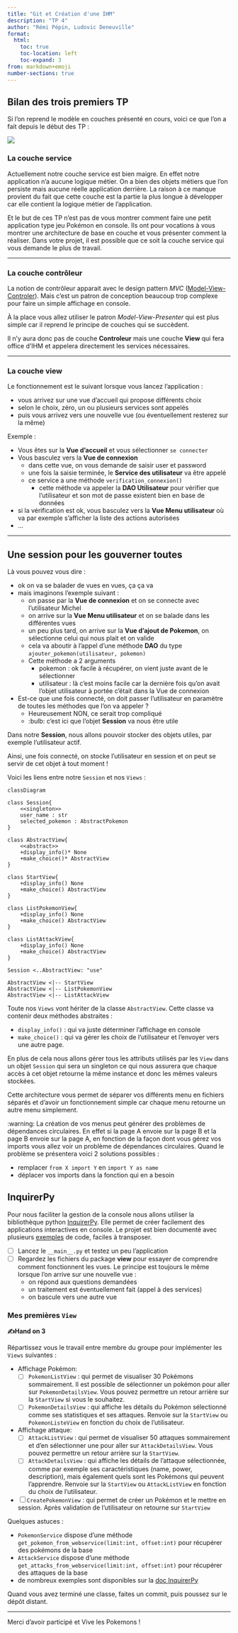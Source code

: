 ```yaml
---
title: "Git et Création d'une IHM"
description: "TP 4"
author: "Rémi Pépin, Ludovic Deneuville"
format:
  html:
    toc: true
    toc-location: left
    toc-expand: 3
from: markdown+emoji
number-sections: true
---
```


## Bilan des trois premiers TP 

Si l'on reprend le modèle en couches présenté en cours, voici ce que l'on a fait depuis le début des TP :

![](img/TP4_couches.jpg)

### La couche service

Actuellement notre couche service est bien maigre. En effet notre application n'a aucune logique métier. On a bien des objets métiers que l'on persiste mais aucune réelle application derrière. La raison à ce manque provient du fait que cette couche est la partie la plus longue à développer car elle contient la logique métier de l'application. 

Et le but de ces TP n'est pas de vous montrer comment faire une petit application type jeu Pokémon en console. Ils ont pour vocations à vous montrer une architecture de base en couche et vous présenter comment la réaliser. Dans votre projet, il est possible que ce soit la couche service qui vous demande le plus de travail.

---

### La couche contrôleur

La notion de contrôleur apparait avec le design pattern *MVC* ([Model-View-Controler](https://fr.wikipedia.org/wiki/Mod%C3%A8le-vue-contr%C3%B4leur)). Mais c'est un patron de conception beaucoup trop complexe pour faire un simple affichage en console. 

À la place vous allez utiliser le patron *Model-View-Presenter* qui est plus simple car il reprend le principe de couches qui se succèdent.

Il n'y aura donc pas de couche **Controleur** mais une couche **View** qui fera office d'IHM et appelera directement les services nécessaires.

---

### La couche view

Le fonctionnement est le suivant lorsque vous lancez l'application : 

* vous arrivez sur une vue d'accueil qui propose différents choix
* selon le choix, zéro, un ou plusieurs services sont appelés
* puis vous arrivez vers une nouvelle vue (ou éventuellement resterez sur la même)

Exemple : 

* Vous êtes sur la **Vue d'accueil** et vous sélectionner `se connecter`
* Vous basculez vers la **Vue de connexion**
    * dans cette vue, on vous demande de saisir user et password
    * une fois la saisie terminée, le **Service des utilisateur** va être appelé
    * ce service a une méthode `verification_connexion()`
        * cette méthode va appeler la **DAO Utilisateur** pour vérifier que l'utilisateur et son mot de passe existent bien en base de données
* si la vérification est ok, vous basculez vers la **Vue Menu utilisateur** où va par exemple s'afficher la liste des actions autorisées
* ...

---

##  Une session pour les gouverner toutes

Là vous pouvez vous dire : 

* ok on va se balader de vues en vues, ça ça va
* mais imaginons l'exemple suivant :
    * on passe par la **Vue de connexion** et on se connecte avec l'utilisateur Michel
    * on arrive sur la **Vue Menu utilisateur** et on se balade dans les différentes vues
    * un peu plus tard, on arrive sur la **Vue d'ajout de Pokemon**, on sélectionne celui qui nous plait et on valide
    * cela va aboutir à l'appel d'une méthode **DAO** du type `ajouter_pokemon(utilisateur, pokemon)`
    * Cette méthode a 2 arguments
        * pokemon : ok facile à récupérer, on vient juste avant de le sélectionner
        * utilisateur : là c'est moins facile car la dernière fois qu'on avait l'objet utilisateur à portée c'était dans la Vue de connexion
* Est-ce que une fois connecté, on doit passer l'utilisateur en paramètre de toutes les méthodes que l'on va appeler ?
    * Heureusement NON, ce serait trop compliqué
    * :bulb: c'est ici que l'objet **Session** va nous être utile

Dans notre **Session**, nous allons pouvoir stocker des objets utiles, par exemple l'utilisateur actif. 

Ainsi, une fois connecté, on stocke l'utilisateur en session et on peut se servir de cet objet à tout moment !

Voici les liens entre notre `Session` et nos `Views` :

```mermaid
classDiagram

class Session{
	<<singleton>>
	user_name : str
	selected_pokemon : AbstractPokemon
}

class AbstractView{
	<<abstract>>
	+display_info()* None
	+make_choice()* AbstractView
}

class StartView{
	+display_info() None
	+make_choice() AbstractView
}

class ListPokemonView{
	+display_info() None
	+make_choice() AbstractView
}

class ListAttackView{
	+display_info() None
	+make_choice() AbstractView
}

Session <..AbstractView: "use"

AbstractView <|-- StartView
AbstractView <|-- ListPokemonView
AbstractView <|-- ListAttackView
```

Toute nos `Views` vont hériter de la classe `AbstractView`. Cette classe va contenir deux méthodes abstraites :

- `display_info()` : qui va juste déterminer l'affichage en console
- `make_choice()` : qui va gérer les choix de l'utilisateur et l'envoyer vers une autre page.

En plus de cela nous allons gérer tous les attributs utilisés par les `View` dans un objet `Session` qui sera un singleton ce qui nous assurera que chaque accès à cet objet retourne la même instance et donc les mêmes valeurs stockées.

Cette architecture vous permet de séparer vos différents menu en fichiers séparés et d'avoir un fonctionnement simple car chaque menu retourne un autre menu simplement.

:warning: La création de vos menus peut générer des problèmes de dépendances circulaires. En effet si la page A envoie sur la page B et la page B envoie sur la page A, en fonction de la façon dont vous gérez vos imports vous allez voir un problème de dépendances circulaires. Quand le problème se présentera voici 2 solutions possibles : 

* remplacer `from X import Y` en `import Y as name`
* déplacer vos imports dans la fonction qui en a besoin

##  InquirerPy 

Pour nous faciliter la gestion de la console nous allons utiliser la bibliothèque python [InquirerPy](https://inquirerpy.readthedocs.io/en/latest/). Elle permet de créer facilement des applications interactives en console. Le projet est bien documenté avec plusieurs [exemples](https://github.com/kazhala/InquirerPy/tree/master/examples) de code, faciles à transposer.

* [ ] Lancez le `__main__.py` et testez un peu l'application
* [ ] Regardez les fichiers du package **view** pour essayer de comprendre comment fonctionnent les vues. Le principe est toujours le même lorsque l'on arrive sur une nouvelle vue : 
    * on répond aux questions demandées
    * un traitement est éventuellement fait (appel à des services)
    * on bascule vers une autre vue


### Mes premières `View`

**✍Hand on 3**

Répartissez vous le travail entre membre du groupe pour implémenter les `Views` suivantes :

* Affichage Pokémon:
  * [ ] `PokemonListView` : qui permet de visualiser 30 Pokémons sommairement. Il est possible de sélectionner un pokémon pour aller sur `PokemonDetailsView`.  Vous pouvez permettre un retour arrière sur la `StartView` si vous le souhaitez.
  * [ ] `PokemonDetailsView` : qui affiche les détails du Pokémon sélectionné comme ses statistiques et ses attaques. Renvoie sur la `StartView` ou `PokemonListeView` en fonction du choix de l'utilisateur.
* Affichage attaque:
  * [ ] `AttackListView` :  qui permet de visualiser 50 attaques sommairement et d'en sélectionner une pour aller sur `AttackDetailsView`.  Vous pouvez permettre un retour arrière sur la `StartView`.
  * [ ] `AttackDetailsView` : qui affiche les détails de l'attaque sélectionnée, comme par exemple ses caractéristiques (name, power, description), mais également quels sont les Pokémons qui peuvent l'apprendre. Renvoie sur la `StartView` ou `AttackListView` en fonction du choix de l'utilisateur.
* [ ] `CreatePokemonView` : qui permet de créer un Pokémon et le mettre en session. Après validation de l'utilisateur on retourne sur `StartView`



Quelques astuces :

- `PokemonService` dispose d'une méthode `get_pokemon_from_webservice(limit:int, offset:int)` pour récupérer des pokémons de la base
- `AttackService` dispose d'une méthode `get_attacks_from_webservice(limit:int, offset:int)` pour récupérer des attaques de la base
- de nombreux exemples sont disponibles sur la [doc InquirerPy](https://inquirerpy.readthedocs.io/en/latest/pages/prompts/list.html)


Quand vous avez terminé une classe, faites un commit, puis poussez sur le dépôt distant.

---

Merci d'avoir participé et Vive les Pokemons !
